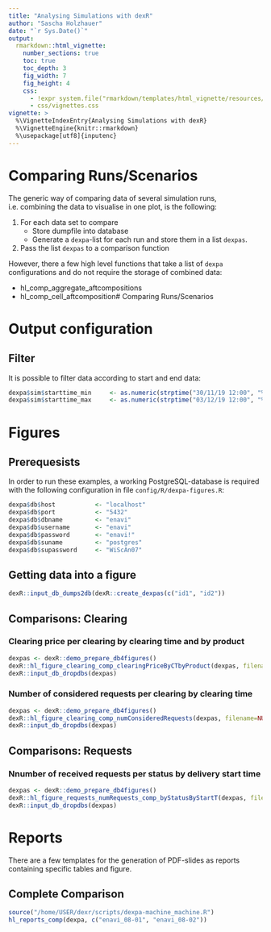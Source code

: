 ```yaml
---
title: "Analysing Simulations with dexR"
author: "Sascha Holzhauer"
date: "`r Sys.Date()`"
output: 
  rmarkdown::html_vignette:
    number_sections: true
    toc: true
    toc_depth: 3
    fig_width: 7
    fig_height: 4
    css:
      - !expr system.file("rmarkdown/templates/html_vignette/resources/vignette.css", package = "rmarkdown")
      - css/vignettes.css
vignette: >
  %\VignetteIndexEntry{Analysing Simulations with dexR}
  %\VignetteEngine{knitr::rmarkdown}
  %\usepackage[utf8]{inputenc}
---
```


# Comparing Runs/Scenarios

The generic way of comparing data of several simulation runs, i.e. combining the data to visualise in one plot, is the following:

1. For each data set to compare
	+ Store dumpfile into database
	+ Generate a `dexpa`-list for each run and store them in a list `dexpas`.
2. Pass the list `dexpas` to a comparison function

However, there a few high level functions that take a list of `dexpa` configurations and do not require the storage of combined data:

* hl_comp_aggregate_aftcompositions
* hl_comp_cell_aftcomposition# Comparing Runs/Scenarios

# Output configuration

## Filter
It is possible to filter data according to start and end data:

```r
dexpa$sim$starttime_min		<- as.numeric(strptime("30/11/19 12:00", "%d/%m/%y %H:%M"))*1000
dexpa$sim$starttime_max		<- as.numeric(strptime("03/12/19 12:00", "%d/%m/%y %H:%M"))*1000
```

# Figures

## Prerequesists

In order to run these examples, a working PostgreSQL-database is required with the following configuration in file `config/R/dexpa-figures.R`:

```r
dexpa$db$host			<- "localhost"
dexpa$db$port			<- "5432"
dexpa$db$dbname			<- "enavi"
dexpa$db$username		<- "enavi"
dexpa$db$password		<- "enavi!"
dexpa$db$suname			<- "postgres"
dexpa$db$supassword		<- "WiScAn07"
```

## Getting data into a figure

```r
dexR::input_db_dumps2db(dexR::create_dexpas(c("id1", "id2"))
```

## Comparisons: Clearing

### Clearing price per clearing by clearing time and by product

```r
dexpas <- dexR::demo_prepare_db4figures()
dexR::hl_figure_clearing_comp_clearingPriceByCTbyProduct(dexpas, filename=NULL)
dexR::input_db_dropdbs(dexpas)
```

### Number of considered requests per clearing by clearing time

```r
dexpas <- dexR::demo_prepare_db4figures()
dexR::hl_figure_clearing_comp_numConsideredRequests(dexpas, filename=NULL)
dexR::input_db_dropdbs(dexpas)
```

## Comparisons: Requests

### Nnumber of received requests per status by delivery start time

```r
dexpas <- dexR::demo_prepare_db4figures()
dexR::hl_figure_requests_numRequests_comp_byStatusByStartT(dexpas, filename=NULL)
dexR::input_db_dropdbs(dexpas)
```

# Reports

There are a few templates for the generation of PDF-slides as reports containing specific tables and figure.

## Complete Comparison

```r
source("/home/USER/dexr/scripts/dexpa-machine_machine.R")
hl_reports_comp(dexpa, c("enavi_08-01", "enavi_08-02"))
```